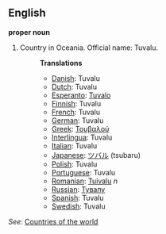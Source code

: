==English==

'''proper noun'''

# Country in Oceania. Official name: Tuvalu.
#:'''Translations'''
#:*[[Danish]]: Tuvalu
#:*[[Dutch]]: Tuvalu
#:*[[Esperanto]]: [[Tuvalo]]
#:*[[Finnish]]: Tuvalu
#:*[[French]]: Tuvalu
#:*[[German]]: Tuvalu
#:*[[Greek]]: [[Τουβαλού]]
#:*[[Interlingua]]: Tuvalu
#:*[[Italian]]: Tuvalu
#:*[[Japanese]]: [[ツバル]] (tsubaru)
#:*[[Polish]]: Tuvalu
#:*[[Portuguese]]: Tuvalu
#:*[[Romanian]]: [[Tuivalu]] ''n''
#:*[[Russian]]: [[Тувалу]]
#:*[[Spanish]]: Tuvalu
#:*[[Swedish]]: Tuvalu

''See'': [[Countries of the world]]